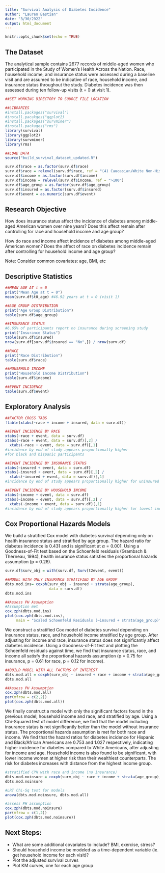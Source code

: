 ```yaml
---
title: "Survival Analysis of Diabetes Incidence"
author: "Lauren Bastian"
date: "3/30/2022"
output: html_document
---
```


```r
knitr::opts_chunk$set(echo = TRUE)
```

The Dataset
---------------
The analytical sample contains 2677 records of middle-aged women who participated in the Study of Women's Health Across the Nation. Race, household income, and insurance status were assessed during a baseline visit and are assumed to be indicative of race, household income, and insurance status throughout the study. Diabetes incidence was then assessed during ten follow-up visits (t = 0 at visit 1). 

```r
##SET WORKING DIRECTORY TO SOURCE FILE LOCATION

##LIBRARIES
#install.packages("survival")
#install.pacakges("ggplot2)
#install.packages("survminer")
#install.packages("rms")
library(survival)
library(ggplot2)
library(survminer)
library(rms)

##LOAD DATA
source("build_survival_dataset_updated.R")

surv.df$race = as.factor(surv.df$race)
surv.df$race = relevel(surv.df$race, ref = "(4) Caucasian/White Non-Hispanic")
surv.df$income = as.factor(surv.df$income)
surv.df$income = relevel(surv.df$income, ref = ">100")
surv.df$age_group = as.factor(surv.df$age_group)
surv.df$insured = as.factor(surv.df$insured)
surv.df$event = as.numeric(surv.df$event)

```

Research Objective
--------------------
How does insurance status affect the incidence of diabetes among middle-aged American women over nine years? Does this affect remain after controlling for race and household income and age group?

How do race and income affect incidence of diabetes among middle-aged American women? Does the affect of race on diabetes incidence remain after controlling for household income and age group?

Note: Consider common covariates: age, BMI, etc

Descriptive Statistics
--------------------------
```r
##MEAN AGE AT t = 0
print("Mean Age at t = 0")
mean(surv.df$t0_age) #46.92 years at t = 0 (visit 1)

##AGE GROUP DISTRIBUTION
print("Age Group Distribution")
table(surv.df$age_group)

##INSURANCE STATUS
#6.65% of participants report no insurance during screening study
print("Insurance Status")
table(surv.df$insured)
nrow(surv.df[surv.df$insured == "No",]) / nrow(surv.df) 

##RACE
print("Race Distribution")
table(surv.df$race)

##HOUSEHOLD INCOME
print("Household Income Distribution")
table(surv.df$income)

##EVENT INCIDENCE
table(surv.df$event)

```

Exploratory Analysis
-------------------

```r
##FACTOR CROSS TABS
ftable(xtabs(~race + income + insured, data = surv.df))

##EVENT INCIDENCE BY RACE
xtabs(~race + event, data = surv.df)
xtabs(~race + event, data = surv.df)[,2] / 
  xtabs(~race + event, data = surv.df)[,1]
#incidence by end of study appears proportionally higher 
#for black and hispanic participants

##EVENT INCIDENCE BY INSURANCE STATUS
xtabs(~insured + event, data = surv.df)
xtabs(~insured + event, data = surv.df)[,2] / 
  xtabs(~insured + event, data = surv.df)[,1]
#incidence by end of study appears proportionally higher for uninsured

##EVENT INCIDENCE BY HOUSEHOLD INCOME
xtabs(~income + event, data = surv.df)
xtabs(~income + event, data = surv.df)[,2] / 
  xtabs(~income + event, data = surv.df)[,1]
#incidence by end of study appears proportionally higher for lowest income

```

Cox Proportional Hazards Models
--------------------------

We build a stratified Cox model with diabetes survival depending only on health insurance status and stratified by age group. The hazard ratio for diabetes incidence is 0.431 and is significant at $\alpha = 0.001$. Using a Goodness-of-Fit test based on the Schoenfeld residuals (Grambsch & Therneau, 1994), health insurance status satisfies the proportional hazards assumption (p = 0.28).

```r
surv.df$surv_obj = with(surv.df, Surv(t2event, event))
```

```r
##MODEL WITH ONLY INSURANCE STRATIFIED BY AGE GROUP
dbts.mod.ins= coxph(surv_obj ~ insured + strata(age_group), 
                    data = surv.df)
dbts.mod.ins

##Assess PH Assumption
#Assumption met
cox.zph(dbts.mod.ins)
plot(cox.zph(dbts.mod.ins), 
     main = "Scaled Schoenfeld Residuals (~insured + strata(age_group)")
```
We construct a stratified Cox model of diabetes survival depending on insurance status, race, and household income stratified by age group. After adjusting for income and race, insurance status does not significantly affect diabetes incidence. Using a Goodness-of-Fit test and plotting the Schoenfeld residuals against time, we find that insurance status, race, and income all satisfy the proportional hazards assumption (p = 0.75 for insurance, p = 0.61 for race, p = 0.12 for income). 

```r
##BUILD MODEL WITH ALL FACTORS OF INTEREST
dbts.mod.all = coxph(surv_obj ~ insured + race + income + strata(age_group), data = surv.df)
dbts.mod.all

##Assess PH Assumption
cox.zph(dbts.mod.all)
par(mfrow = c(2,2))
plot(cox.zph(dbts.mod.all))
```

We finally construct a model with only the significant factors found in the previous model, household income and race, and stratified by age. Using a Chi-Squared test of model difference, we find that the model including insurance status is not significantly better than the model without insurance status. The proportional hazards assumption is met for both race and income. We find that the hazard ratios for diabetes incidence for Hispanic and Black/African Americans are 0.753 and 1.027 respectively, indicating higher incidence for diabetes compared to White Americans, after adjusting for income and age. Household income is also found to be significant, with lower income women at higher risk than their wealthiest counterparts. The risk for diabetes increases with distance from the highest income group.

```r
#stratified CPH with race and income (no insurance)
dbts.mod.noinsure = coxph(surv_obj ~ race + income + strata(age_group), data = surv.df)
dbts.mod.noinsure

#LRT Chi-Sq test for models
anova(dbts.mod.noinsure, dbts.mod.all)

#assess PH assumption
cox.zph(dbts.mod.noinsure)
par(mfrow = c(1,2))
plot(cox.zph(dbts.mod.noinsure))


```
Next Steps:
-------------------------
* What are some additional covariates to include? BMI, exercise, stress?
* Should household income be modeled as a time-dependent variable (ie. get household income for each visit)?
* Plot the adjusted survival curves
* Plot KM curves, one for each age group


